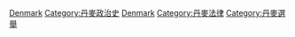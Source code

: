 [[Category:各國公民投票|Denmark]]
[[Category:丹麥政治史|Category:丹麥政治史]]
[[Category:歐洲公民投票|Denmark]]
[[Category:丹麥法律|Category:丹麥法律]]
[[Category:丹麥選舉|Category:丹麥選舉]]